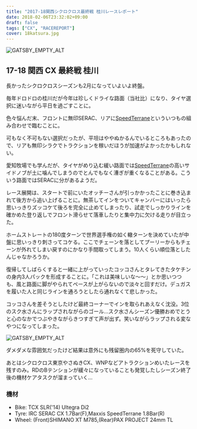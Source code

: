 ---
title: "2017-18関西シクロクロス最終戦 桂川レースレポート"
date: 2018-02-06T23:32:02+09:00
draft: false
tags: ["CX", "RACEREPORT"]
cover: 18katsura.jpg
---

![GATSBY_EMPTY_ALT](https://farm5.staticflickr.com/4606/25227062527_7211e5c5f7_c.jpg)

## 17-18 関西 CX 最終戦 桂川

長かったシクロクロスシーズンも2月になっていよいよ終盤。

毎年ドロドロの桂川だが今年は珍しくドライな路面（当社比）になり、タイヤ選択に迷いながら平日を過ごすことに。

色々悩んだ末、フロントに無印SERAC、リアに[SpeedTerrane](http://amzn.to/2Fd1SiG)といういつもの組み合わせで臨むことに。

可もなく不可もない選択だったが、平坦はややぬかるんでいるところもあったので、リアも無印シラクでトラクションを稼いだほうが加速がよかったかもしれない。

愛知牧場でも学んだが、タイヤがめり込む緩い路面では[SpeedTerrane](http://amzn.to/2Fd1SiG)の高いサイドノブが土に噛んでしまうのでとんでもなく漕ぎが重くなることがある。こういう路面ではSERACに分があるようだ。

レース展開は、スタートで前にいたオッチーさんが引っかかったことに巻き込まれて後方から追い上げることに。無茶してインをついてキャンバーにはいったら思いっきりズッコケて後ろを完全に止めてしまったり、試走でしっかりラインを確かめた登り返しでフロント滑らせて落車したりと集中力に欠ける走りが目立った。

ホームストレートの180度ターンで世界選手権の如く轍ターンを決めていたが中盤に思いっきり刺さってコケる。ここでチェーンを落としてプーリーからもチェーンが外れてしまい戻すのにかなり手間取ってしまう。10人くらい順位落としたんじゃなかろうか。

復帰してしばらくすると一緒に上がっていったコッコさんとタレてきたタケチンの身内3人パックを形成することに。「これは美味しいな～～」とか思いつつも、風と路面に脚がやられてペースが上がらないので淡々と回すだけ。デュガスを履いた人と同じラインを通ろうとしたら通れなくて悲しかった。

コッコさんを差そうとしたけど最終コーナーでインを取られあえなく沈没。3位のスク水さんにラップされながらのゴール…スク水さんシーズン優勝おめでとうと心のなかでつぶやきながらきつすぎて声が出ず。笑いながらラップされる変なやつになってしまった。

![GATSBY_EMPTY_ALT](https://farm5.staticflickr.com/4625/39199981445_28e33427d9_c.jpg)

ダメダメな雰囲気だったけど結果は意外にも残留圏内の65%を死守していた。

あとはシクロクロス東京やさぬきCX、WNPなどアトラクションめいたレースを残すのみ。RDのBテンションが緩々になっていることも発覚したしシーズン終了後の機材ケアタスクが溜まっていく…

### 機材

- Bike: TCX SLR('14) Ultegra Di2
- Tyre: IRC SERAC CX 1.7Bar(F),Maxxis SpeedTerrane 1.8Bar(R)
- Wheel: (Front)SHIMANO XT M785,(Rear)PAX PROJECT 24mm TL

